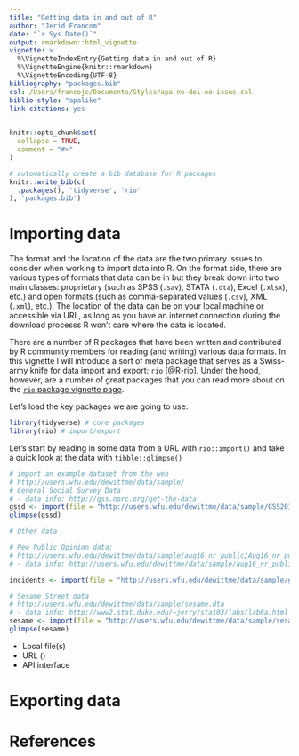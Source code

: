 ```yaml
---
title: "Getting data in and out of R"
author: "Jerid Francom"
date: "`r Sys.Date()`"
output: rmarkdown::html_vignette
vignette: >
  %\VignetteIndexEntry{Getting data in and out of R}
  %\VignetteEngine{knitr::rmarkdown}
  %\VignetteEncoding{UTF-8}
bibliography: "packages.bib"
csl: /Users/francojc/Documents/Styles/apa-no-doi-no-issue.csl
biblio-style: "apalike"
link-citations: yes
---
```


```r
knitr::opts_chunk$set(
  collapse = TRUE,
  comment = "#>"
)
```

```r
# automatically create a bib database for R packages
knitr::write_bib(c(
  .packages(), 'tidyverse', 'rio'
), 'packages.bib')
```

# Importing data

The format and the location of the data are the two primary issues to consider when working to import data into R. On the format side, there are various types of formats that data can be in but they break down into two main classes: proprietary (such as SPSS (`.sav`), STATA (`.dta`), Excel (`.xlsx`), etc.) and open formats (such as comma-separated values (`.csv`), XML (`.xml`), etc.). The location of the data can be on your local machine or accessible via URL, as long as you have an internet connection during the download processs R won't care where the data is located.

There are a number of R packages that have been written and contributed by R community members for reading (and writing) various data formats. In this vignette I will introduce a sort of meta package that serves as a Swiss-army knife for data import and export: `rio` [@R-rio]. Under the hood, however, are a number of great packages that you can read more about on the [`rio` package vignette page](https://cran.r-project.org/web/packages/rio/vignettes/rio.html).

Let's load the key packages we are going to use: 

```r
library(tidyverse) # core packages 
library(rio) # import/export 
```


Let's start by reading in some data from a URL with `rio::import()` and take a quick look at the data with `tibble::glimpse()`

```r


# import an example dataset from the web
# http://users.wfu.edu/dewittme/data/sample/
# General Social Survey Data
# - data info: http://gss.norc.org/get-the-data
gssd <- import(file = "http://users.wfu.edu/dewittme/data/sample/GSS2016.sav")
glimpse(gssd)

# Other data

# Pew Public Opinion data:
# http://users.wfu.edu/dewittme/data/sample/aug16_nr_public/Aug16_nr_public.sav
# - data info: http://users.wfu.edu/dewittme/data/sample/aug16_nr_public/readme.txt 

incidents <- import(file = "http://users.wfu.edu/dewittme/data/sample/geocoded_incidents_with_census_data.csv")

# Sesame Street data
# http://users.wfu.edu/dewittme/data/sample/sesame.dta
# - data info: http://www2.stat.duke.edu/~jerry/sta103/labs/lab8a.html
sesame <- import(file = "http://users.wfu.edu/dewittme/data/sample/sesame.dta")
glimpse(sesame)


```



- Local file(s)
- URL ()
- API interface

# Exporting data


# References
